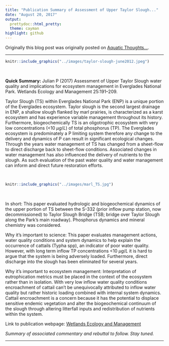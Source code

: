 ```yaml
---
title: "Publication Summary of Assessment of Upper Taylor Slough..."
date: "August 20, 2017"
output: 
  prettydoc::html_pretty:
  theme: cayman
highlight: github
---
```

  
  Originally this blog post was originally posted on [Aquatic Thoughts...](https://wetlandbiogeochem.weebly.com/aquatic-thoughts). 

***

```r
knitr::include_graphics("../images/taylor-slough-june2012.jpeg")
```

<br>

**Quick Summary:** Julian P (2017) Assessment of Upper Taylor Slough water quality and implications for ecosystem management in Everglades National Park. Wetlands Ecology and Management 25:191–209.

Taylor Slough (TS) within Everglades National Park (ENP) is a unique portion of the Everglades ecosystem. Taylor slough is the second largest drainage in ENP, a shallow slough flanked by marl prairies, is characterized as a karst ecosystem and has experience variable management throughout its history. Furthermore, biogeochemically TS is an oligotrophic ecosystem with very low concentrations (<10 $\mu g/L$) of total phosphorus (TP). The Everglades ecosystem is predominately a P limiting system therefore any change to the delivery and dynamics of P can result in significant ecological changes. Through the years water management of TS has changed from a sheet-flow to direct discharge back to sheet-flow conditions. Associated changes in water management has also influenced the delivery of nutrients to the slough. As such evaluation of the past water quality and water management can inform and direct future restoration efforts. 

<br>

```r
knitr::include_graphics("../images/marl_TS.jpg")
```

<br>

In short: This paper evaluated hydrologic and biogeochemical dynamics of the upper portion of TS between the S-332 (prior inflow pump station, now decommissioned) to Taylor Slough Bridge (TSB; bridge over Taylor Slough along the Park’s main roadway). Phosphorus dynamics and mineral chemistry was considered.

Why it’s important to science: This paper evaluates management actions, water quality conditions and system dynamics to help explain the occurrence of cattails (Typha spp), an indicator of poor water quality. However, with long term inflow TP concentrations <10 $\mu g/L$ it is hard to argue that the system is being adversely loaded. Furthermore, direct discharge into the slough has been eliminated for several years.

Why it’s important to ecosystem management: Interpretation of eutrophication metrics must be placed in the context of the ecosystem rather than in isolation. With very low inflow water quality conditions encroachment of cattail can’t be unequivocally attributed to inflow water quality but rather historic loading combined with internal system dynamics. Cattail encroachment is a concern because it has the potential to displace sensitive endemic vegetation and alter the biogeochemical continuum of the slough through altering litterfall inputs and redistribution of nutrients within the system. 

Link to publication webpage: [Wetlands Ecology and Management](https://link.springer.com/article/10.1007/s11273-016-9509-8)

_Summary of associated commentary and rebuttal to follow. Stay tuned._

***